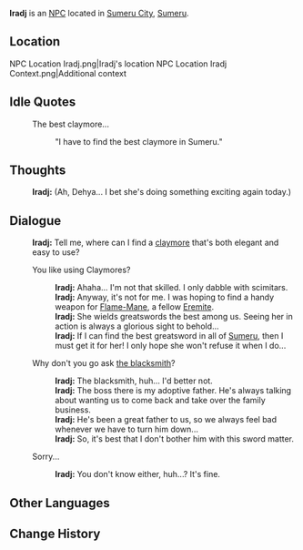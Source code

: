 {{Character Infobox
|type             = NPC
|image            = NPC Iradj.png
|region           = Sumeru
|affiliation      = Corps of Thirty
|title            = Mercenary, Corps of Thirty
|dialoguereward   = 
|ancestry         = <!-- Clan/family -->
|father           = Ahangar
|fatherNote       = adoptive
|mother           = 
|spouse           = 
|sibling          = Dwarkanath
|siblingNote      = sister<!-- not blood related, both are probably adopted by Ahangar -->
|child            = 
|relative         = 
|voiceEN          = 
|voiceCN          = 
|voiceJP          = 
}}
'''Iradj''' is an [[NPC]] located in [[Sumeru City]], [[Sumeru]].
==Location==
<gallery>
NPC Location Iradj.png|Iradj's location
NPC Location Iradj Context.png|Additional context
</gallery>
<!--
==Profile==
''(To be added.)''

===Personality===
''(To be added.)''

===Appearance===
''(To be added.)''

==Quests and Events==
{{Quests and Events}}
-->
==Idle Quotes==
{{Dialogue start}}
: {{DIcon|Idle}} The best claymore...
:: {{A|VO Iradj 01.ogg}} "I have to find the best claymore in Sumeru."
{{Dialogue end}}

==Thoughts==
{{All Schemes to Know Explanation|name=Iradj}}
:{{A|VO Iradj All Schemes to Know 01.ogg}} '''Iradj:''' (Ah, Dehya... I bet she's doing something exciting again today.)

==Dialogue==
{{Dialogue start}}
:'''Iradj:''' Tell me, where can I find a [[claymore]] that's both elegant and easy to use?
:{{DIcon}} You like using Claymores?
::'''Iradj:''' Ahaha... I'm not that skilled. I only dabble with scimitars.
::'''Iradj:''' Anyway, it's not for me. I was hoping to find a handy weapon for [[Dehya|Flame-Mane]], a fellow [[The Eremites|Eremite]].
::'''Iradj:''' She wields greatswords the best among us. Seeing her in action is always a glorious sight to behold...
::'''Iradj:''' If I can find the best greatsword in all of [[Sumeru]], then I must get it for her! I only hope she won't refuse it when I do...
:{{DIcon}} Why don't you go ask [[Ahangar|the blacksmith]]?
::'''Iradj:''' The blacksmith, huh... I'd better not.
::'''Iradj:''' The boss there is my adoptive father. He's always talking about wanting us to come back and take over the family business.
::'''Iradj:''' He's been a great father to us, so we always feel bad whenever we have to turn him down...
::'''Iradj:''' So, it's best that I don't bother him with this sword matter.
:{{DIcon}} Sorry...
::'''Iradj:''' You don't know either, huh...? It's fine.
{{Dialogue end}}
<!--
==Event Dialogue==
===Event Name===
{{Dialogue start}}
:'''{{subst:PAGENAME}}:'''
{{Dialogue end}}

==Trivia==
* 
-->

==Other Languages==
{{Other Languages
|default_hidden = 1
|en      = Iradj
|zhs     = 伊拉杰
|zhs_rm  = Yīlājié
|zht     = 伊拉杰
|zht_rm  = Yīlājié
|ja      = イラジ
|ja_rm   = Iraji
|ko      = 이라지
|ko_rm   = Iraji
|es      = Iradj
|fr      = Iradj
|ru      = Ирадж
|th      = Iradj
|vi      = Iradj
|de      = Iradj
|id      = Iradj
|pt      = Iradj
|tr      = Iradj
|it      = Iradj
}}

==Change History==
{{Change History|3.0}}
